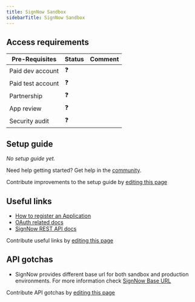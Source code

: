 ```yaml
---
title: SignNow Sandbox
sidebarTitle: SignNow Sandbox
---
```



<Overview />
<PreBuiltTooling />
<PreBuiltUseCases />

## Access requirements
| Pre-Requisites | Status | Comment|
| - | - | - |
| Paid dev account | ❓ |  |
| Paid test account | ❓ |  |
| Partnership | ❓ | |
| App review | ❓ |  |
| Security audit | ❓ | |


## Setup guide

_No setup guide yet._

<Tip>Need help getting started? Get help in the [community](https://nango.dev/slack).</Tip>

<Note>Contribute improvements to the setup guide by [editing this page](https://github.com/nangohq/nango/tree/master/docs-v2/integrations/all/signnow-sandbox.mdx)</Note>


## Useful links

-   [How to register an Application](https://docs.signnow.com/docs/signnow/account)
-   [OAuth related docs](https://docs.signnow.com/docs/signnow/features#authentication)
-   [SignNow REST API docs](https://docs.signnow.com/docs/signnow/welcome)

<Note>Contribute useful links by [editing this page](https://github.com/nangohq/nango/tree/master/docs-v2/integrations/all/signnow-sandbox.mdx)</Note>

## API gotchas
- SignNow provides different base url for both sandbox and production environments. For more information check [SignNow Base URL](https://docs.signnow.com/docs/signnow/get-started)

<Note>Contribute API gotchas by [editing this page](https://github.com/nangohq/nango/tree/master/docs-v2/integrations/all/signnow-sandbox.mdx)</Note>
